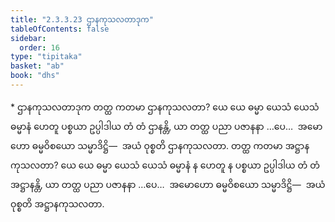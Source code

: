 ```yaml
---
title: "2.3.3.23 ဌာနကုသလတာဒုက"
tableOfContents: false
sidebar:
  order: 16
type: "tipitaka"
basket: "ab"
book: "dhs"
---
```



<DynamicBreadcrumb />

<Paragraph type="center" book="dhs">
* ဌာနကုသလတာဒုက
</Paragraph>

<Division number="1344" book="dhs">

<Paragraph number="2049" book="dhs">
တတ္ထ ကတမာ ဌာနကုသလတာ? ယေ ယေ ဓမ္မာ ယေသံ ယေသံ ဓမ္မာနံ ဟေတူ ပစ္စယာ ဥပ္ပါဒါယ တံ တံ ဌာနန္တိ, ယာ တတ္ထ ပညာ ပဇာနနာ …ပေ…  အမောဟော ဓမ္မဝိစယော သမ္မာဒိဋ္ဌိ—  အယံ ဝုစ္စတိ ဌာနကုသလတာ.
</Paragraph>

</Division>
<Division number="1345" book="dhs">

<Paragraph number="2050" book="dhs">
တတ္ထ ကတမာ အဋ္ဌာနကုသလတာ? ယေ ယေ ဓမ္မာ ယေသံ ယေသံ ဓမ္မာနံ န ဟေတူ န ပစ္စယာ ဥပ္ပါဒါယ တံ တံ အဋ္ဌာနန္တိ, ယာ တတ္ထ ပညာ ပဇာနနာ …ပေ…  အမောဟော ဓမ္မဝိစယော သမ္မာဒိဋ္ဌိ—  အယံ ဝုစ္စတိ အဋ္ဌာနကုသလတာ.
</Paragraph>
</Division>